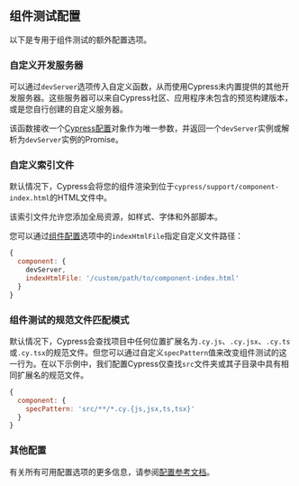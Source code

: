 ## 组件测试配置

以下是专用于组件测试的额外配置选项。

### 自定义开发服务器

可以通过`devServer`选项传入自定义函数，从而使用Cypress未内置提供的其他开发服务器。这些服务器可以来自Cypress社区、应用程序未包含的预览构建版本，或是您自行创建的自定义服务器。

该函数接收一个[Cypress配置](/app/references/configuration)对象作为唯一参数，并返回一个`devServer`实例或解析为`devServer`实例的Promise。

<cypress-config-file>
<template js>

```js
const { defineConfig } = require('cypress')

module.exports = defineConfig({
  component: {
    devServer(cypressConfig) {
      // 在此返回devServer实例或解析为开发服务器的Promise
      return {
        port: 1234,
        close: () => {},
      }
    },
  },
})
```

</template>
<template ts>

```ts
import { defineConfig } from 'cypress'

export default defineConfig({
  component: {
    devServer(cypressConfig: CypressConfiguration) {
      // 在此返回devServer实例或解析为开发服务器的Promise
      return {
        port: 1234,
        close: () => {},
      }
    },
  },
})
```

</template>
</cypress-config-file>

### 自定义索引文件

默认情况下，Cypress会将您的组件渲染到位于`cypress/support/component-index.html`的HTML文件中。

该索引文件允许您添加全局资源，如样式、字体和外部脚本。

您可以通过[组件配置](/app/references/configuration#component)选项中的`indexHtmlFile`指定自定义文件路径：

```js
{
  component: {
    devServer,
    indexHtmlFile: '/custom/path/to/component-index.html'
  }
}
```

### 组件测试的规范文件匹配模式

默认情况下，Cypress会查找项目中任何位置扩展名为`.cy.js`、`.cy.jsx`、`.cy.ts`或`.cy.tsx`的规范文件。但您可以通过自定义`specPattern`值来改变组件测试的这一行为。在以下示例中，我们配置Cypress仅查找`src`文件夹或其子目录中具有相同扩展名的规范文件。

```js
{
  component: {
    specPattern: 'src/**/*.cy.{js,jsx,ts,tsx}'
  }
}
```

### 其他配置

有关所有可用配置选项的更多信息，请参阅[配置参考文档](/app/references/configuration)。